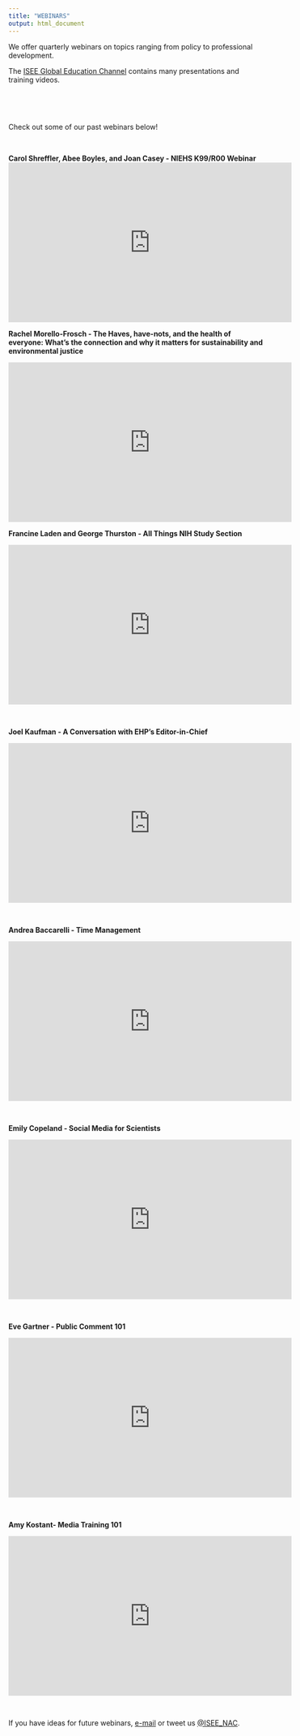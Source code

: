 ```yaml
---
title: "WEBINARS"
output: html_document
---
```


We offer quarterly webinars on topics ranging from policy to professional development.

The [ISEE Global Education Channel](https://www.youtube.com/channel/UCzW7ZAgwM-h0wWFEESbLlWA){target="_blank"} contains many presentations and training videos.

</br>

<!-- **Upcoming Webinars:** -->

<!-- * October 13 at 12PM EST: *Rachel Morello-Frosch - The Haves, have-nots, and the health of everyone: What's the connection and why it matters for sustainability and environmental justice* -->

<!-- * October 29 at 12 PM EST: *Carol Shreffler, Abee Boyles, and Joan Casey - NIEHS K99/R00 Webinar* -->

<br>

Check out some of our past webinars below!

</br>

**Carol Shreffler, Abee Boyles, and Joan Casey - NIEHS K99/R00 Webinar**
<iframe width="560" height="315" src="https://www.youtube.com/embed/vFRXD6eK_9o" frameborder="0" allow="accelerometer; autoplay; clipboard-write; encrypted-media; gyroscope; picture-in-picture" allowfullscreen></iframe>

**Rachel Morello-Frosch - The Haves, have-nots, and the health of everyone: What's the connection and why it matters for sustainability and environmental justice**

<iframe width="560" height="315" src="https://www.youtube.com/embed/kiuETY-ap2I" frameborder="0" allow="accelerometer; autoplay; clipboard-write; encrypted-media; gyroscope; picture-in-picture" allowfullscreen></iframe>

**Francine Laden and George Thurston - All Things NIH Study Section**

<iframe width="560" height="315" src="https://www.youtube.com/embed/Tn6cL7I7SpI" frameborder="0" allow="accelerometer; autoplay; clipboard-write; encrypted-media; gyroscope; picture-in-picture" allowfullscreen></iframe>

</br>


**Joel Kaufman - A Conversation with EHP's Editor-in-Chief**


<iframe width="560" height="315" src="https://www.youtube.com/embed/CxTrGCIzMLU" frameborder="0" allow="accelerometer; autoplay; encrypted-media; gyroscope; picture-in-picture" allowfullscreen></iframe>

</br>

**Andrea Baccarelli - Time Management**


<iframe width="560" height="315" src="https://www.youtube.com/embed/yDnxpaqO9s4" frameborder="0" allow="accelerometer; autoplay; encrypted-media; gyroscope; picture-in-picture" allowfullscreen></iframe>

</br>

**Emily Copeland - Social Media for Scientists**

<iframe width="560" height="315" src="https://www.youtube.com/embed/Fl0wVuxARf8" frameborder="0" allow="accelerometer; autoplay; encrypted-media; gyroscope; picture-in-picture" allowfullscreen></iframe>

</br>

**Eve Gartner - Public Comment 101**

<iframe width="560" height="315" src="https://www.youtube.com/embed/VhnUZrWzM9o" frameborder="0" allow="accelerometer; autoplay; encrypted-media; gyroscope; picture-in-picture" allowfullscreen></iframe>


</br>

**Amy Kostant- Media Training 101**

<iframe width="560" height="315" src="https://www.youtube.com/embed/xpExhVUa00U" frameborder="0" allow="accelerometer; autoplay; encrypted-media; gyroscope; picture-in-picture" allowfullscreen></iframe>


</br>


If you have ideas for future webinars, [e-mail](isee.northamerica@gmail.com) or tweet us [\@ISEE_NAC](https://twitter.com/isee_nac?lang=en){target="_blank"}.

</br>
